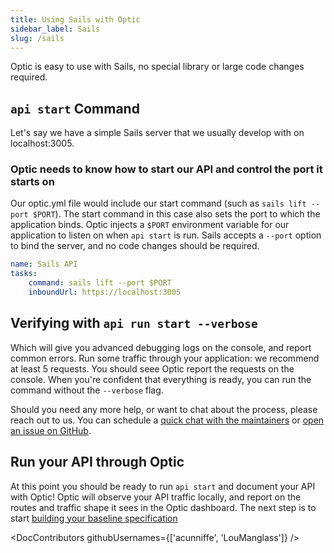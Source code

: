 ```yaml
---
title: Using Sails with Optic
sidebar_label: Sails
slug: /sails
---
```


Optic is easy to use with Sails, no special library or large code changes required.

## `api start` Command

Let's say we have a simple Sails server that we usually develop with on localhost:3005.

### Optic needs to know how to start our API and control the port it starts on

Our optic.yml file would include our start command (such as `sails lift --port $PORT`). The start command in this case also sets the port to which the application binds. Optic injects a `$PORT` environment variable for our application to listen on when `api start` is run. Sails accepts a `--port` option to bind the server, and no code changes should be required.

``` yaml
name: Sails API
tasks:
    command: sails lift --port $PORT
    inboundUrl: https://localhost:3005
```

## Verifying with `api run start --verbose`

Which will give you advanced debugging logs on the console, and report common errors. Run some traffic through your application: we recommend at least 5 requests. You should seee Optic report the requests on the console. When you're confident that everything is ready, you can run the command without the `--verbose` flag.

Should you need any more help, or want to chat about the process, please reach out to us. You can schedule a [quick chat with the maintainers](https://calendly.com/opticlabs/maintainer-office-hours) or [open an issue on GitHub](https://github.com/opticdev/optic/issues/new?title=API%20Init:%20).

## Run your API through Optic

At this point you should be ready to run `api start` and document your API with Optic! Optic will observe your API traffic locally, and report on the routes and traffic shape it sees in the Optic dashboard. The next step is to start [building your baseline specification](/docs/using/baseline)


<DocContributors githubUsernames={['acunniffe', 'LouManglass']} />
